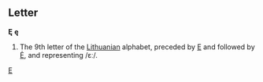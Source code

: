 ==Letter==
'''Ę''' '''ę'''

#The 9th letter of the [[Lithuanian]] alphabet, preceded by [[E]] and followed by [[Ė]], and representing /ɛː/.
[[Category:Latin letters|E]]